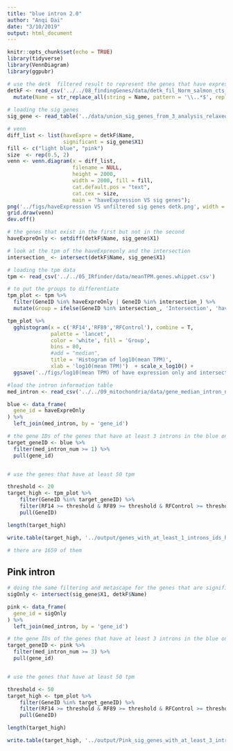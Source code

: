```yaml
---
title: "blue intron 2.0"
author: "Anqi Dai"
date: "3/10/2019"
output: html_document
---
```


```r
knitr::opts_chunk$set(echo = TRUE)
library(tidyverse)
library(VennDiagram)
library(ggpubr)
```

```r
# use the detk  filtered result to represent the genes that have expression
detkF <- read_csv('../../08_findingGenes/data/detk_fil_Norm_salmon_cts_replicate1_matrix.csv') %>%
  mutate(Name = str_replace_all(string = Name, pattern = '\\..*$', replacement = '')) 
  
# loading the sig genes
sig_gene <- read_table('../data/union_sig_genes_from_3_analysis_relaxed.txt', col_names = F)
```

```r
# venn
diff_list <- list(haveExpre = detkF$Name,
                  significant = sig_gene$X1)
fill <- c("light blue", "pink")
size  <- rep(0.5, 2)
venn <- venn.diagram(x = diff_list, 
                     filename = NULL,
                     height = 2000,
                     width = 2000, fill = fill,
                     cat.default.pos = "text", 
                     cat.cex = size,
                     main = "haveExpression VS sig genes");
png('../figs/haveExpression VS unfiltered sig genes detk.png', width = 4, height = 4, units = 'in', res = 300)
grid.draw(venn)
dev.off()
```

```r
# the genes that exist in the first but not in the second
haveExpreOnly <- setdiff(detkF$Name, sig_gene$X1)

# look at the tpm of the haveExpreonly and the intersection
intersection_ <- intersect(detkF$Name, sig_gene$X1)

# loading the tpm data
tpm <- read_csv('../../05_IRfinder/data/meanTPM.genes.whippet.csv')

# to put the groups to differentiate
tpm_plot <- tpm %>%
  filter(GeneID %in% haveExpreOnly | GeneID %in% intersection_) %>%
  mutate(Group = ifelse(GeneID %in% intersection_, 'Intersection', 'haveExpreOnly'))
```

```r
tpm_plot %>%
  gghistogram(x = c('RF14','RF89','RFControl'), combine = T, 
              palette = 'lancet',
              color = 'white', fill = 'Group', 
              bins = 80,
              #add = "median",
              title = 'Histogram of log10(mean TPM)',
              xlab = 'log10(mean TPM)')  + scale_x_log10() +
  ggsave('../figs/log10(mean TPM) of have expression only and intersection genes.jpg', width = 8, height = 6)
```
```r
#load the intron information table
med_intron <- read_csv('../../09_mitochondria/data/gene_median_intron_num.csv')

blue <- data_frame(
  gene_id = haveExpreOnly
) %>%
  left_join(med_intron, by = 'gene_id')

# the gene IDs of the genes that have at least 3 introns in the blue only region
target_geneID <- blue %>%
  filter(med_intron_num >= 1) %>%
  pull(gene_id) 


# use the genes that have at least 50 tpm

threshold <- 20
target_high <- tpm_plot %>%
    filter(GeneID %in% target_geneID) %>%
    filter(RF14 >= threshold & RF89 >= threshold & RFControl >= threshold) %>%
    pull(GeneID)

length(target_high)

write.table(target_high, '../output/genes_with_at_least_1_introns_ids_highTPM20.txt', quote = F, col.names = F, row.names = F)

# there are 1659 of them
```
## Pink intron
 
```r
# doing the same filtering and metascape for the genes that are significant in the pink circle.
sigOnly <- intersect(sig_gene$X1, detkF$Name)

pink <- data_frame(
  gene_id = sigOnly
) %>%
  left_join(med_intron, by = 'gene_id')

# the gene IDs of the genes that have at least 3 introns in the blue only region
target_geneID <- pink %>%
  filter(med_intron_num >= 3) %>%
  pull(gene_id) 


# use the genes that have at least 50 tpm

threshold <- 50
target_high <- tpm_plot %>%
    filter(GeneID %in% target_geneID) %>%
    filter(RF14 >= threshold & RF89 >= threshold & RFControl >= threshold) %>%
    pull(GeneID)

length(target_high)

write.table(target_high, '../output/Pink_sig_genes_with_at_least_3_introns_ids_highTPM50.txt', quote = F, col.names = F, row.names = F)

```
